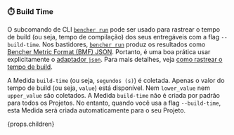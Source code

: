 ### ⏱️ Build Time

O subcomando de CLI <code><a href="/pt/docs/explanation/bencher-run/">bencher run</a></code>
pode ser usado para rastrear o tempo de build (ou seja, tempo de compilação) dos seus entregáveis com a flag `--build-time`.
Nos bastidores, <code><a href="/pt/docs/explanation/bencher-run/">bencher run</a></code>
produz os resultados como [Bencher Metric Format (BMF) JSON][bmf].
Portanto, é uma boa prática usar explicitamente o [adaptador `json`][json].
Para mais detalhes, veja [como rastrear o tempo de build][build time].

A Medida `build-time` (ou seja, `segundos (s)`) é coletada.
Apenas o valor do tempo de build (ou seja, `value`) está disponível.
Nem `lower_value` nem `upper_value` são coletados.
A Medida `build-time` não é criada por padrão para todos os Projetos.
No entanto, quando você usa a flag `--build-time`, esta Medida será criada automaticamente para o seu Projeto.

{props.children}

[json]: #-json

[bmf]: /pt/docs/reference/bencher-metric-format/
[build time]: /pt/docs/how-to/track-build-time/